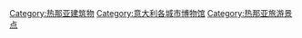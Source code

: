 [[Category:热那亚建筑物|Category:热那亚建筑物]]
[[Category:意大利各城市博物馆|Category:意大利各城市博物馆]]
[[Category:热那亚旅游景点|Category:热那亚旅游景点]]